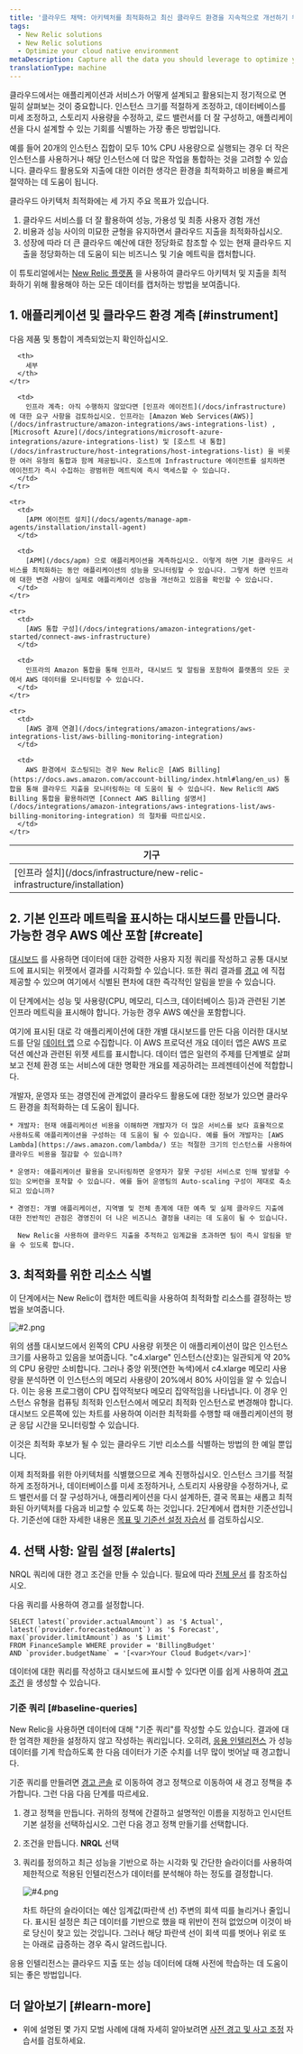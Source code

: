```yaml
---
title: '클라우드 채택: 아키텍처를 최적화하고 최신 클라우드 환경을 지속적으로 개선하기 위한 지출'
tags:
  - New Relic solutions
  - New Relic solutions
  - Optimize your cloud native environment
metaDescription: Capture all the data you should leverage to optimize your cloud architecture and spend.
translationType: machine
---
```




클라우드에서는 애플리케이션과 서비스가 어떻게 설계되고 활용되는지 정기적으로 면밀히 살펴보는 것이 중요합니다. 인스턴스 크기를 적절하게 조정하고, 데이터베이스를 미세 조정하고, 스토리지 사용량을 수정하고, 로드 밸런서를 더 잘 구성하고, 애플리케이션을 다시 설계할 수 있는 기회를 식별하는 가장 좋은 방법입니다.

예를 들어 20개의 인스턴스 집합이 모두 10% CPU 사용량으로 실행되는 경우 더 작은 인스턴스를 사용하거나 해당 인스턴스에 더 많은 작업을 통합하는 것을 고려할 수 있습니다. 클라우드 활용도와 지출에 대한 이러한 생각은 환경을 최적화하고 비용을 빠르게 절약하는 데 도움이 됩니다.

클라우드 아키텍처 최적화에는 세 가지 주요 목표가 있습니다.

1. 클라우드 서비스를 더 잘 활용하여 성능, 가용성 및 최종 사용자 경험 개선
2. 비용과 성능 사이의 미묘한 균형을 유지하면서 클라우드 지출을 최적화하십시오.
3. 성장에 따라 더 큰 클라우드 예산에 대한 정당화로 참조할 수 있는 현재 클라우드 지출을 정당화하는 데 도움이 되는 비즈니스 및 기술 메트릭을 캡처합니다.

이 튜토리얼에서는 [New Relic 플랫폼](https://one.newrelic.com) 을 사용하여 클라우드 아키텍처 및 지출을 최적화하기 위해 활용해야 하는 모든 데이터를 캡처하는 방법을 보여줍니다.

## 1. 애플리케이션 및 클라우드 환경 계측 [#instrument]

다음 제품 및 통합이 계측되었는지 확인하십시오.

<table>
  <thead>
    <tr>
      <th style={{ width: "150px" }}>
        기구
      </th>

      <th>
        세부
      </th>
    </tr>
  </thead>

  <tbody>
    <tr>
      <td>
        [인프라 설치](/docs/infrastructure/new-relic-infrastructure/installation)
      </td>

      <td>
        인프라 계측: 아직 수행하지 않았다면 [인프라 에이전트](/docs/infrastructure) 에 대한 요구 사항을 검토하십시오. 인프라는 [Amazon Web Services(AWS)](/docs/infrastructure/amazon-integrations/aws-integrations-list) , [Microsoft Azure](/docs/integrations/microsoft-azure-integrations/azure-integrations-list) 및 [호스트 내 통합](/docs/infrastructure/host-integrations/host-integrations-list) 을 비롯한 여러 유형의 통합과 함께 제공됩니다. 호스트에 Infrastructure 에이전트를 설치하면 에이전트가 즉시 수집하는 광범위한 메트릭에 즉시 액세스할 수 있습니다.
      </td>
    </tr>

    <tr>
      <td>
        [APM 에이전트 설치](/docs/agents/manage-apm-agents/installation/install-agent)
      </td>

      <td>
        [APM](/docs/apm) 으로 애플리케이션을 계측하십시오. 이렇게 하면 기본 클라우드 서비스를 최적화하는 동안 애플리케이션의 성능을 모니터링할 수 있습니다. 그렇게 하면 인프라에 대한 변경 사항이 실제로 애플리케이션 성능을 개선하고 있음을 확인할 수 있습니다.
      </td>
    </tr>

    <tr>
      <td>
        [AWS 통합 구성](/docs/integrations/amazon-integrations/get-started/connect-aws-infrastructure)
      </td>

      <td>
        인프라의 Amazon 통합을 통해 인프라, 대시보드 및 알림을 포함하여 플랫폼의 모든 곳에서 AWS 데이터를 모니터링할 수 있습니다.
      </td>
    </tr>

    <tr>
      <td>
        [AWS 결제 연결](/docs/integrations/amazon-integrations/aws-integrations-list/aws-billing-monitoring-integration)
      </td>

      <td>
        AWS 환경에서 호스팅되는 경우 New Relic은 [AWS Billing](https://docs.aws.amazon.com/account-billing/index.html#lang/en_us) 통합을 통해 클라우드 지출을 모니터링하는 데 도움이 될 수 있습니다. New Relic의 AWS Billing 통합을 활용하려면 [Connect AWS Billing 설명서](/docs/integrations/amazon-integrations/aws-integrations-list/aws-billing-monitoring-integration) 의 절차를 따르십시오.
      </td>
    </tr>
  </tbody>
</table>

## 2. 기본 인프라 메트릭을 표시하는 대시보드를 만듭니다. 가능한 경우 AWS 예산 포함 [#create]

[대시보드](/docs/query-your-data/explore-query-data/dashboards/introduction-new-relic-one-dashboards) 를 사용하면 데이터에 대한 강력한 사용자 지정 쿼리를 작성하고 공통 대시보드에 표시되는 위젯에서 결과를 시각화할 수 있습니다. 또한 쿼리 결과를 [경고](https://newrelic.com/alerts) 에 직접 제공할 수 있으며 여기에서 식별된 편차에 대한 즉각적인 알림을 받을 수 있습니다.

이 단계에서는 성능 및 사용량(CPU, 메모리, 디스크, 데이터베이스 등)과 관련된 기본 인프라 메트릭을 표시해야 합니다. 가능한 경우 AWS 예산을 포함합니다.

여기에 표시된 대로 각 애플리케이션에 대한 개별 대시보드를 만든 다음 이러한 대시보드를 단일 [데이터 앱](/docs/insights/use-insights-ui/manage-dashboards/data-apps-build-collections-linked-dashboards) 으로 수집합니다. 이 AWS 프로덕션 개요 데이터 앱은 AWS 프로덕션 예산과 관련된 위젯 세트를 표시합니다. 데이터 앱은 일련의 주제를 단계별로 살펴보고 전체 환경 또는 서비스에 대한 명확한 개요를 제공하려는 프레젠테이션에 적합합니다.

<CollapserGroup>
  <Collapser
    id="org-dashboards"
    title="조직의 각 수준에 대한 대시보드 만들기"
  >
    개발자, 운영자 또는 경영진에 관계없이 클라우드 활용도에 대한 정보가 있으면 클라우드 환경을 최적화하는 데 도움이 됩니다.

    * 개발자: 현재 애플리케이션 비용을 이해하면 개발자가 더 많은 서비스를 보다 효율적으로 사용하도록 애플리케이션을 구성하는 데 도움이 될 수 있습니다. 예를 들어 개발자는 [AWS Lambda](https://aws.amazon.com/lambda/) 또는 적절한 크기의 인스턴스를 사용하여 클라우드 비용을 절감할 수 있습니까?

    * 운영자: 애플리케이션 활용을 모니터링하면 운영자가 잘못 구성된 서비스로 인해 발생할 수 있는 오버런을 포착할 수 있습니다. 예를 들어 운영팀의 Auto-scaling 구성이 제대로 축소되고 있습니까?

    * 경영진: 개별 애플리케이션, 지역별 및 전체 총계에 대한 예측 및 실제 클라우드 지출에 대한 전반적인 관점은 경영진이 더 나은 비즈니스 결정을 내리는 데 도움이 될 수 있습니다.

      New Relic을 사용하여 클라우드 지출을 추적하고 임계값을 초과하면 팀이 즉시 알림을 받을 수 있도록 합니다.
  </Collapser>
</CollapserGroup>

## 3. 최적화를 위한 리소스 식별

이 단계에서는 New Relic이 캡처한 메트릭을 사용하여 최적화할 리소스를 결정하는 방법을 보여줍니다.

<img
  title="#2.png"
  alt="#2.png"
  src={img232}
/>

위의 샘플 대시보드에서 왼쪽의 CPU 사용량 위젯은 이 애플리케이션이 많은 인스턴스 크기를 사용하고 있음을 보여줍니다. "c4.xlarge" 인스턴스(산호)는 일관되게 약 20%의 CPU 용량만 소비합니다. 그러나 중앙 위젯(연한 녹색)에서 c4.xlarge 메모리 사용량을 분석하면 이 인스턴스의 메모리 사용량이 20%에서 80% 사이임을 알 수 있습니다. 이는 응용 프로그램이 CPU 집약적보다 메모리 집약적임을 나타냅니다. 이 경우 인스턴스 유형을 컴퓨팅 최적화 인스턴스에서 메모리 최적화 인스턴스로 변경해야 합니다. 대시보드 오른쪽에 있는 차트를 사용하여 이러한 최적화를 수행할 때 애플리케이션의 평균 응답 시간을 모니터링할 수 있습니다.

이것은 최적화 후보가 될 수 있는 클라우드 기반 리소스를 식별하는 방법의 한 예일 뿐입니다.

이제 최적화를 위한 아키텍처를 식별했으므로 계속 진행하십시오. 인스턴스 크기를 적절하게 조정하거나, 데이터베이스를 미세 조정하거나, 스토리지 사용량을 수정하거나, 로드 밸런서를 더 잘 구성하거나, 애플리케이션을 다시 설계하든, 결국 목표는 새롭고 최적화된 아키텍처를 다음과 비교할 수 있도록 하는 것입니다. 2단계에서 캡처한 기준선입니다. 기준선에 대한 자세한 내용은 [목표 및 기준선 설정 자습서](/docs/1-adopt-easily-establish-objectives-baselines-define-team-slos) 를 검토하십시오.

## 4. 선택 사항: 알림 설정 [#alerts]

NRQL 쿼리에 대한 경고 조건을 만들 수 있습니다. 필요에 따라 [전체 문서](/docs/alerts/new-relic-alerts/defining-conditions/create-alert-conditions-nrql-queries) 를 참조하십시오.

다음 쿼리를 사용하여 경고를 설정합니다.

```
SELECT latest(`provider.actualAmount`) as '$ Actual', 
latest(`provider.forecastedAmount`) as '$ Forecast', 
max(`provider.limitAmount`) as '$ Limit' 
FROM FinanceSample WHERE provider = 'BillingBudget' 
AND `provider.budgetName` = '[<var>Your Cloud Budget</var>]'
```

데이터에 대한 쿼리를 작성하고 대시보드에 표시할 수 있다면 이를 쉽게 사용하여 [경고 조건](/docs/alerts-applied-intelligence/new-relic-alerts/alert-conditions/create-alert-conditions/) 을 생성할 수 있습니다.

### 기준 쿼리 [#baseline-queries]

New Relic을 사용하면 데이터에 대해 "기준 쿼리"를 작성할 수도 있습니다. 결과에 대한 엄격한 제한을 설정하지 않고 작성하는 쿼리입니다. 오히려, [응용 인텔리전스](https://newrelic.com/platform/applied-intelligence) 가 성능 데이터를 기계 학습하도록 한 다음 데이터가 기준 수치를 너무 많이 벗어날 때 경고합니다.

기준 쿼리를 만들려면 [경고 콘솔](/docs/alerts/new-relic-alerts/configuring-alert-policies/create-or-rename-alert-policy#alert-policy-name) 로 이동하여 경고 정책으로 이동하여 새 경고 정책을 추가합니다. 그런 다음 다음 단계를 따르세요.

1. 경고 정책을 만듭니다. 귀하의 정책에 간결하고 설명적인 이름을 지정하고 인시던트 기본 설정을 선택하십시오. 그런 다음 경고 정책 만들기를 선택합니다.

2. 조건을 만듭니다. **NRQL** 선택

3. 쿼리를 정의하고 최근 성능을 기반으로 하는 시각화 및 간단한 슬라이더를 사용하여 제한적으로 적용된 인텔리전스가 데이터를 분석해야 하는 정도를 결정합니다.

   <img
     title="#4.png"
     alt="#4.png"
     src={img234}
   />

   차트 하단의 슬라이더는 예산 임계값(파란색 선) 주변의 회색 띠를 늘리거나 줄입니다. 표시된 설정은 최근 데이터를 기반으로 했을 때 위반이 전혀 없었으며 이것이 바로 당신이 찾고 있는 것입니다. 그러나 해당 파란색 선이 회색 띠를 벗어나 위로 또는 아래로 급증하는 경우 즉시 알려드립니다.

응용 인텔리전스는 클라우드 지출 또는 성능 데이터에 대해 사전에 학습하는 데 도움이 되는 좋은 방법입니다.

## 더 알아보기 [#learn-more]

* 위에 설명된 몇 가지 모범 사례에 대해 자세히 알아보려면 [사전 경고 및 사고 조정](/docs/4-fail-fast-set-proactive-alerts-align-teams-tools-processes-incident-response) 자습서를 검토하세요.